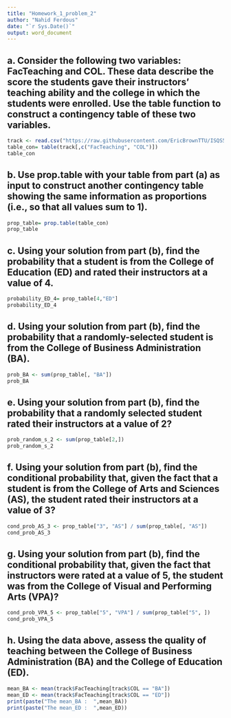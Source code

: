 ```yaml
---
title: "Homework_1_problem_2"
author: "Nahid Ferdous"
date: "`r Sys.Date()`"
output: word_document
---
```

## a. Consider the following two variables: FacTeaching and COL. These data describe the score the students gave their instructors’ teaching ability and the college in which the students were enrolled. Use the table function to construct a contingency table of these two variables.

```r
track <- read.csv("https://raw.githubusercontent.com/EricBrownTTU/ISQS5346/main/pgs.csv")
table_con= table(track[,c("FacTeaching", "COL")])
table_con
```

## b. Use prop.table with your table from part (a) as input to construct another contingency table showing the same information as proportions (i.e., so that all values sum to 1).

```r
prop_table= prop.table(table_con)
prop_table

```

## c. Using your solution from part (b), find the probability that a student is from the College of Education (ED) and rated their instructors at a value of 4.

```r
probability_ED_4= prop_table[4,"ED"]
probability_ED_4
```

## d. Using your solution from part (b), find the probability that a randomly-selected student is from the College of Business Administration (BA).
```r
prob_BA <- sum(prop_table[, "BA"])
prob_BA
```

## e. Using your solution from part (b), find the probability that a randomly selected student rated their instructors at a value of 2?

```r

prob_random_s_2 <- sum(prop_table[2,])
prob_random_s_2

```

## f. Using your solution from part (b), find the conditional probability that, given the fact that a student is from the College of Arts and Sciences (AS), the student rated their instructors at a value of 3?

```r
cond_prob_AS_3 <- prop_table["3", "AS"] / sum(prop_table[, "AS"])
cond_prob_AS_3 
```
## g. Using your solution from part (b), find the conditional probability that, given the fact that instructors were rated at a value of 5, the student was from the College of Visual and Performing Arts (VPA)?
```r
cond_prob_VPA_5 <- prop_table["5", "VPA"] / sum(prop_table["5", ])
cond_prob_VPA_5
```

## h. Using the data above, assess the quality of teaching between the College of Business Administration (BA) and the College of Education (ED).
``` r
mean_BA <- mean(track$FacTeaching[track$COL == "BA"])
mean_ED <- mean(track$FacTeaching[track$COL == "ED"])
print(paste("The mean_BA :  ",mean_BA))
print(paste("The mean_ED :  ",mean_ED))
```